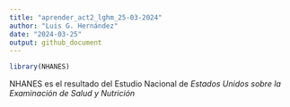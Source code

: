 ```yaml
---
title: "aprender_act2_lghm_25-03-2024"
author: "Luis G. Hernández"
date: "2024-03-25"
output: github_document
---
```


```r
library(NHANES)
```

NHANES es el resultado del Estudio Nacional de _Estados Unidos sobre la Examinación de Salud y Nutrición_ 
